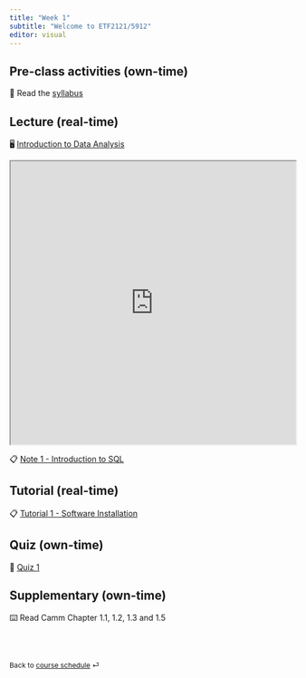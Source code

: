 ```yaml
---
title: "Week 1"
subtitle: "Welcome to ETF2121/5912"
editor: visual
---
```


## Pre-class activities (own-time)

📖 Read the [syllabus](/course-syllabus.html)

## Lecture (real-time)

🖥️ [Introduction to Data Analysis](https://learning.monash.edu/pluginfile.php/3800248/mod_resource/content/1/lec-1.html)

<iframe src="https://learning.monash.edu/pluginfile.php/3800248/mod_resource/content/1/lec-1.html" width="100%" height="500">

</iframe>

📋 [Note 1 - Introduction to SQL](/notes/w1.html)

## Tutorial (real-time)

📋 [Tutorial 1 - Software Installation](/labs/lab-1.html)

## Quiz (own-time)

🧪 [Quiz 1](https://learning.monash.edu/mod/quiz/view.php?id=2893140)

## Supplementary (own-time)

⌨️ Read Camm Chapter 1.1, 1.2, 1.3 and 1.5

<br><br>

::: {style="font-size: 0.875em;"}
Back to [course schedule](/ "Course schedule") ⏎
:::
